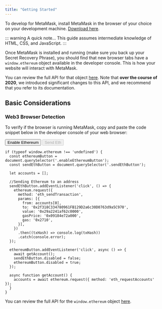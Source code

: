 ```yaml
---
title: "Getting Started"
---
```


To develop for MetaMask, install MetaMask in the browser of your choice on your development machine. [Download here](https://metamask.io/).

::: warning A quick note...
This guide assumes intermediate knowledge of HTML, CSS, and JavaScript.
:::

Once MetaMask is installed and running (make sure you back up your Secret Recovery Phrase), you should find that new browser tabs have a `window.ethereum` object available in the developer console.
This is how your website will interact with MetaMask.

You can review the full API for that object [here](./ethereum-provider.html).
Note that **over the course of 2020**, we introduced significant changes to this API, and we recommend that you refer to its documentation.

## Basic Considerations

### Web3 Browser Detection

To verify if the browser is running MetaMask, copy and paste the code snippet below in the developer console of your web browser:

<button className="enableEthereumButton btn">Enable Ethereum</button>
<button disabled className="sendEthButton btn">Send Eth</button>

```javascript-autorun
if (typeof window.ethereum !== 'undefined') {
  const ethereumButton = document.querySelector('.enableEthereumButton');
  const sendEthButton = document.querySelector('.sendEthButton');

  let accounts = [];

  //Sending Ethereum to an address
  sendEthButton.addEventListener('click', () => {
    ethereum.request({
      method: 'eth_sendTransaction',
      params: [{
        from: accounts[0],
        to: '0x2f318C334780961FB129D2a6c30D0763d9a5C970',
        value: '0x29a2241af62c0000',
        gasPrice: '0x09184e72a000',
        gas: '0x2710',
      }],
    })
      .then((txHash) => console.log(txHash))
      .catch(console.error);
  });

  ethereumButton.addEventListener('click', async () => {
    await getAccount();
    sendEthButton.disabled = false;
    ethereumButton.disabled = true;
  });

  async function getAccount() {
    accounts = await ethereum.request({ method: 'eth_requestAccounts' });
  }
}
```

You can review the full API for the `window.ethereum` object [here](./ethereum-provider.html).
